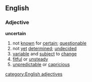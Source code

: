 ==English==
===Adjective===
'''uncertain'''
#not [[known]] for [[certain]]; [[questionable]]
#not [[yet]] [[determined]]; [[undecided]]
#[[variable]] and [[subject]] to [[change]]
#[[fitful]] or [[unsteady]]
#[[unpredictable]] or [[capricious]]
[[category:English adjectives]]